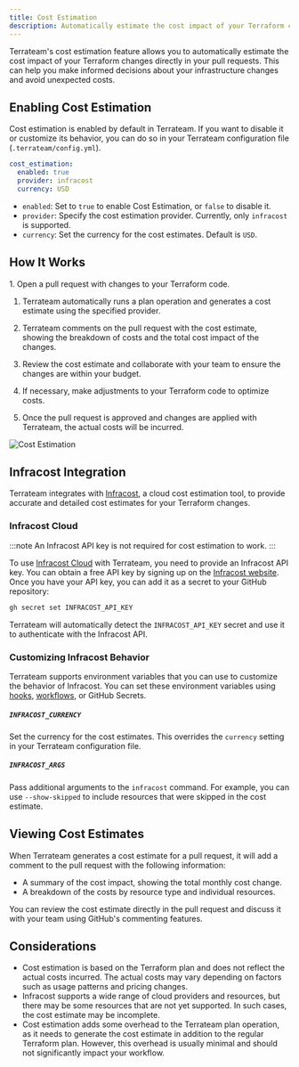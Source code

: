 ```yaml
---
title: Cost Estimation
description: Automatically estimate the cost impact of your Terraform changes
---
```



Terrateam's cost estimation feature allows you to automatically estimate the cost impact of your Terraform changes directly in your pull requests. This can help you make informed decisions about your infrastructure changes and avoid unexpected costs.

## Enabling Cost Estimation

Cost estimation is enabled by default in Terrateam. If you want to disable it or customize its behavior, you can do so in your Terrateam configuration file (`.terrateam/config.yml`).
```yaml
cost_estimation:
  enabled: true
  provider: infracost
  currency: USD
```

- `enabled`: Set to `true` to enable Cost Estimation, or `false` to disable it.
- `provider`: Specify the cost estimation provider. Currently, only `infracost` is supported.
- `currency`: Set the currency for the cost estimates. Default is `USD`.

## How It Works

<Steps>
1. Open a pull request with changes to your Terraform code.

1. Terrateam automatically runs a plan operation and generates a cost estimate using the specified provider.

1. Terrateam comments on the pull request with the cost estimate, showing the breakdown of costs and the total cost impact of the changes.

1. Review the cost estimate and collaborate with your team to ensure the changes are within your budget.

1. If necessary, make adjustments to your Terraform code to optimize costs.

1. Once the pull request is approved and changes are applied with Terrateam, the actual costs will be incurred.

</Steps>

![Cost Estimation](../../../../assets/terrateam-cost-estimation.png)

## Infracost Integration

Terrateam integrates with [Infracost](https://www.infracost.io/), a cloud cost estimation tool, to provide accurate and detailed cost estimates for your Terraform changes.

### Infracost Cloud

:::note
An Infracost API key is not required for cost estimation to work.
:::

To use [Infracost Cloud](https://www.infracost.io/docs/infracost_cloud/get_started/) with Terrateam, you need to provide an Infracost API key. You can obtain a free API key by signing up on the [Infracost website](https://www.infracost.io/).
Once you have your API key, you can add it as a secret to your GitHub repository:
```bash
gh secret set INFRACOST_API_KEY
```
Terrateam will automatically detect the `INFRACOST_API_KEY` secret and use it to authenticate with the Infracost API.

### Customizing Infracost Behavior

Terrateam supports environment variables that you can use to customize the behavior of Infracost. You can set these environment variables using [hooks](/reference/configuration/hooks), [workflows](/reference/configuration/workflows), or GitHub Secrets.

##### `INFRACOST_CURRENCY`
Set the currency for the cost estimates. This overrides the `currency` setting in your Terrateam configuration file.

##### `INFRACOST_ARGS`
Pass additional arguments to the `infracost` command. For example, you can use `--show-skipped` to include resources that were skipped in the cost estimate.

## Viewing Cost Estimates

When Terrateam generates a cost estimate for a pull request, it will add a comment to the pull request with the following information:
- A summary of the cost impact, showing the total monthly cost change.
- A breakdown of the costs by resource type and individual resources.

You can review the cost estimate directly in the pull request and discuss it with your team using GitHub's commenting features.

## Considerations

- Cost estimation is based on the Terraform plan and does not reflect the actual costs incurred. The actual costs may vary depending on factors such as usage patterns and pricing changes.
- Infracost supports a wide range of cloud providers and resources, but there may be some resources that are not yet supported. In such cases, the cost estimate may be incomplete.
- Cost estimation adds some overhead to the Terrateam plan operation, as it needs to generate the cost estimate in addition to the regular Terraform plan. However, this overhead is usually minimal and should not significantly impact your workflow.
